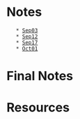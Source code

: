 = Notes =
    * [[Sep03]]
    * [[Sep12]]
    * [[Sep17]]
    * [[Oct01]]

= Final Notes =

= Resources =
